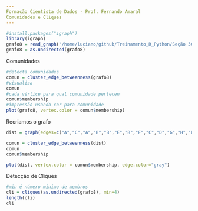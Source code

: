 ```yaml
---
Formação Cientista de Dados - Prof. Fernando Amaral
Comunidades e Cliques
---
```


```r
#install.packages("igraph")
library(igraph)
grafo8 = read_graph("/home/luciano/github/Treinamento_R_Python/Seção 36/dados/Grafo.graphml", format = c("graphml"))
grafo8 = as.undirected(grafo8)
```
Comunidades

```r
#detecta comunidades
comun = cluster_edge_betweenness(grafo8)
#visualiza
comun
#cada vértice para qual comunidade pertecen
comun$membership
#impressão usando cor para comunidade
plot(grafo8, vertex.color = comun$membership)
```
Recriamos o grafo
```r
dist = graph(edges=c("A","C","A","B","B","E","B","F","C","D","G","H","D","H","E","H","F","G"),directed=TRUE)
```

```r
comun = cluster_edge_betweenness(dist)
comun
comun$membership

plot(dist, vertex.color = comun$membership, edge.color="gray")
```
Detecção de Cliques
```r
#min é número minimo de membros
cli = cliques(as.undirected(grafo8), min=4)
length(cli)
cli
```

